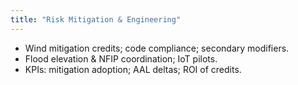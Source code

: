 ```yaml
---
title: "Risk Mitigation & Engineering"
---
```


- Wind mitigation credits; code compliance; secondary modifiers.  
- Flood elevation & NFIP coordination; IoT pilots.  
- KPIs: mitigation adoption; AAL deltas; ROI of credits.
